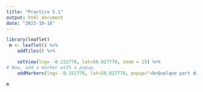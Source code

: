 ```yaml
---
title: "Practice 5.1"
output: html_document
date: "2023-10-18"
---
```


```r
library(leaflet)
 m <- leaflet() %>%
    addTiles() %>%  

    setView(lng= -0.152778, lat=50.827778, zoom = 15) %>%
# Now, add a marker with a popup, 
    addMarkers(lng= -0.152778, lat=50.827778, popup="<b>Quelque part dans le temps</b>")

m 
```

